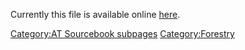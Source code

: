Currently this file is available online [http://www.cd3wd.com/cd3wd_40/JF/JF_VE/BIG/08-301.pdf here].


{{DEFAULTSORT:{{SUBPAGENAME}}}} 
[[Category:AT Sourcebook subpages]]
[[Category:Forestry]]
